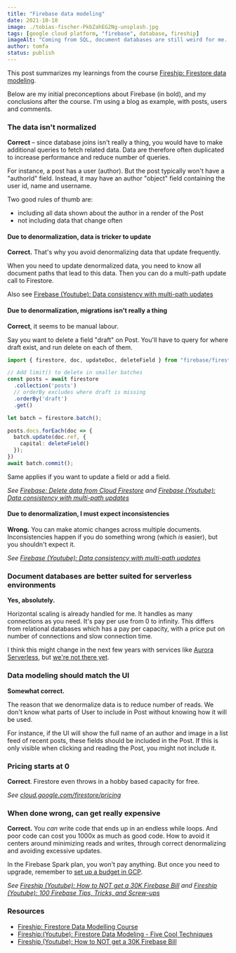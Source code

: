 ```yaml
---
title: "Firebase data modeling"
date: 2021-10-10
image: ./tobias-fischer-PkbZahEG2Ng-unsplash.jpg
tags: [google cloud platform, "firebase", database, fireship]
imageAlt: "Coming from SQL, document databases are still weird for me. Image by @tofi on Unsplash"
author: tomfa
status: publish
---
```


This post summarizes my learnings from the course [Fireship: Firestore data modeling](https://fireship.io/courses/firestore-data-modeling/).

Below are my initial preconceptions about Firebase (in bold), and my conclusions after the course.
I'm using a blog as example, with posts, users and comments.

### The data isn't normalized

**Correct** – since database joins isn't really a thing, you would have to make additional queries to fetch related data.
Data are therefore often duplicated to increase performance and reduce number of queries.

For instance, a post has a user (author). But the post typically won't have a "authorId" field.
Instead, it may have an author "object" field containing the user id, name and username.

Two good rules of thumb are:
- including all data shown about the author in a render of the Post
- not including data that change often

#### Due to denormalization, data is tricker to update

**Correct.** That's why you avoid denormalizing data that update frequently.

When you need to update denormalized data, you need to know all document paths
that lead to this data. Then you can do a multi-path update call to Firestore.

Also see [Firebase (Youtube): Data consistency with multi-path updates](https://www.youtube.com/watch?v=i1n9Kw3AORw)

#### Due to denormalization, migrations isn't really a thing

**Correct**, it seems to be manual labour.

Say you want to delete a field "draft" on Post.
You'll have to query for where draft exist, and run delete on each of them.

```ts
import { firestore, doc, updateDoc, deleteField } from "firebase/firestore";

// Add limit() to delete in smaller batches
const posts = await firestore
  .collection('posts')
  // orderBy excludes where draft is missing
  .orderBy('draft')
  .get()

let batch = firestore.batch();

posts.docs.forEach(doc => {
  batch.update(doc.ref, {
    capital: deleteField()
  });
})
await batch.commit();
```

Same applies if you want to update a field or add a field.

_See [Firebase: Delete data from Cloud Firestore](https://firebase.google.com/docs/firestore/manage-data/delete-data)
and [Firebase (Youtube): Data consistency with multi-path updates](https://www.youtube.com/watch?v=i1n9Kw3AORw)_

#### Due to denormalization, I must expect inconsistencies

**Wrong.** You can make atomic changes across multiple documents.
Inconsistencies happen if you do something wrong (which _is_ easier), but
you shouldn't expect it.

_See [Firebase (Youtube): Data consistency with multi-path updates](https://www.youtube.com/watch?v=i1n9Kw3AORw)_

### Document databases are better suited for serverless environments

**Yes, absolutely.**

Horizontal scaling is already handled for me. It handles as many connections as you need. It's pay per use from 0 to infinity.
This differs from relational databases which has a pay per capacity, with
a price put on number of connections and slow connection time.

I think this might change in the next few years with services like
[Aurora Serverless](https://aws.amazon.com/rds/aurora/serverless/), but [we're
not there yet](/aurora-serverless-is-not-for-your-hobby-project/).

### Data modeling should match the UI
**Somewhat correct.**

The reason that we denormalize data is to reduce number of reads. We don't know
what parts of User to include in Post without knowing how it will be used.

For instance, if the UI will show the full name of an author and image in a list
feed of recent posts, these fields should be included in the Post. If this is only
visible when clicking and reading the Post, you might not include it.

### Pricing starts at 0

**Correct**. Firestore even throws in a hobby based capacity for free.

_See [cloud.google.com/firestore/pricing](https://cloud.google.com/firestore/pricing)_

### When done wrong, can get really expensive

**Correct.** You _can_ write code that ends up in an endless while loops.
And poor code can cost you 1000x as much as good code. How to avoid it
centers around minimizing reads and writes, through correct denormalizing and avoiding excessive updates.

In the Firebase Spark plan, you won't pay anything. But once you need to upgrade,
remember to [set up a budget in GCP](https://firebase.google.com/docs/projects/billing/avoid-surprise-bills).

_See [Fireship (Youtube): How to NOT get a 30K Firebase Bill](https://www.youtube.com/watch?v=Lb-Pnytoi-8) and [Fireship (Youtube): 100 Firebase Tips, Tricks, and Screw-ups](https://www.youtube.com/watch?v=iWEgpdVSZyg)_

### Resources

- [Fireship: Firestore Data Modelling Course](https://fireship.io/courses/firestore-data-modeling/)
- [Fireship:(Youtube): Firestore Data Modeling - Five Cool Techniques](https://www.youtube.com/watch?v=35RlydUf6xo)
- [Fireship (Youtube): How to NOT get a 30K Firebase Bill](https://www.youtube.com/watch?v=Lb-Pnytoi-8)
